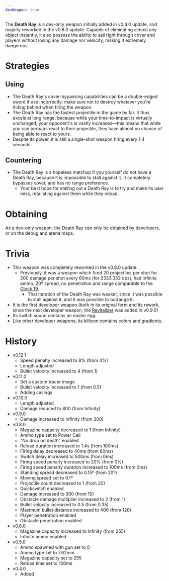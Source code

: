```yaml
---
devWeapon: true
---
```

The **Death Ray** is a dev-only weapon initially added in v0.4.0 update, and majorly reworked in the v0.8.0 update. Capable of eliminating almost any object instantly, it also possess the ability to sail right through cover and players without losing any damage nor velocity, making it extremely dangerous.

# Strategies

## Using

- The Death Ray's cover-bypassing capabilities can be a double-edged sword if use incorrectly; make sure not to destroy whatever you're hiding behind when firing the weapon.
- The Death Ray has the fastest projectile in the game by far. It thus excels at long range, because while your time-to-impact is virtually unchanged, your opponent's is vastly increased—this means that while you can perhaps react to their projectile, they have almost no chance of being able to react to yours.
- Despite its power, it is still a single-shot weapon firing every 1.4 seconds.

## Countering

- The Death Ray is a hopeless matchup if you yourself do not have a Death Ray, because it is impossible to stall against it. It completely bypasses cover, and has no range preference.
  - Your best hope for stalling out a Death Ray is to try and make its user miss, retaliating against them while they reload.

# Obtaining

As a dev-only weapon, the Death Ray can only be obtained by developers, or on the debug and arena maps.

# Trivia
- This weapon was completely reworked in the v0.8.0 update.
  - Previously, it was a weapon which fired 20 projectiles per shot for 200 damage per shot every 60ms (for 3333.333 dps), had infinite ammo, 20º spread, no penetration and range comparable to the [Glock 19](/weapons/guns/g19).
    - That iteration of the Death Ray was weaker, since it was possible to stall against it, and it was possible to outrange it.
- It is the first developer weapon (both in its original form and its rework, since the next developer weapon, the [Revitalizer](/weapons/guns/revitalizer) was added in v0.9.0)
- Its switch sound contains an easter egg.
- Like other developer weapons, its killicon contains colors and gradients.

# History

- v0.12.1
  - Speed penalty increased to 8% (from 4%)
  - Length adjusted
  - Bullet velocity increased to 4 (from 1)
- v0.11.0
  - Set a custom tracer image
  - Bullet velocity increased to 1 (from 0.5)
  - Adding casings
- v0.10.0
  - Length adjusted
  - Damage reduced to 800 (from Infinity)
- v0.9.0
  - Damage increased to Infinity (from 300)
- v0.8.0
  - Magazine capacity decreased to 1 (from Infinity)
  - Ammo type set to Power Cell
  - "No drop on death" enabled
  - Reload duration increased to 1.4s (from 100ms)
  - Firing delay decreased to 40ms (from 60ms)
  - Switch delay increased to 500ms (from 0ms)
  - Firing speed penalty increased to 20% (from 0%)
  - Firing speed penalty duration increased to 100ms (from 0ms)
  - Standing spread decreased to 0.15º (from 20º)
  - Moving spread set to 0.1º
  - Projectile count decreased to 1 (from 20)
  - Quickswitch enabled
  - Damage increased to 300 (from 10)
  - Obstacle damage multiplier increased to 2 (from 1)
  - Bullet velocity increased to 0.5 (from 0.35)
  - Maximum bullet distance increased to 400 (from 128)
  - Player penetration enabled
  - Obstacle penetration enabled
- v0.6.0
  - Magazine capacity increased to Infinity (from 255)
  - Infinite ammo enabled
- v0.5.0
  - Ammo spawned with gun set to 0
  - Ammo type set to 7.62mm
  - Magazine capacity set to 255
  - Reload time set to 100ms
- v0.4.0
  - Added